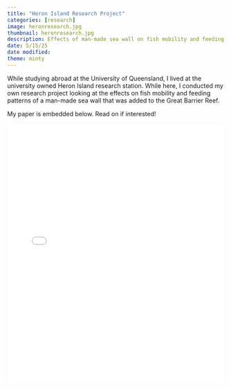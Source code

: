 ```yaml
---
title: "Heron Island Research Project"
categories: [research]
image: heronresearch.jpg
thumbnail: heronresearch.jpg
description: Effects of man-made sea wall on fish mobility and feeding patterns on the Great Barrier Reef 
date: 5/15/25
date modified: 
theme: minty
---
```


While studying abroad at the University of Queensland, I lived at the university owned Heron Island research station. While here, I conducted my own research project looking at the effects on fish mobility and feeding patterns of a man-made sea wall that was added to the Great Barrier Reef.

My paper is embedded below. Read on if interested!

<iframe src="MaryHoltamHeronIslandResearch.pdf" width="100%" height="600px" style="border:none;">

<a href="research_essay.pdf">Download PDF</a>.

</iframe>
